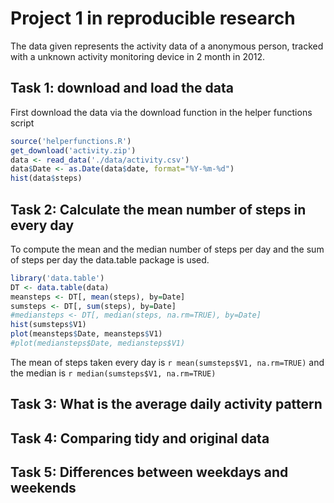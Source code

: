 Project 1 in reproducible research
==================================

The data given represents the activity data of a anonymous person, tracked with a unknown activity monitoring device in 2 month in 2012.

## Task 1: download and load the data

First download the data via the download function in the helper functions script
```r
source('helperfunctions.R')
get_download('activity.zip')
data <- read_data('./data/activity.csv')
data$Date <- as.Date(data$date, format="%Y-%m-%d")
hist(data$steps)
```

## Task 2: Calculate the mean number of steps in every day

To compute the mean and the median number of steps per day and the sum of steps per day the data.table package is used.

```r
library('data.table')
DT <- data.table(data)
meansteps <- DT[, mean(steps), by=Date]
sumsteps <- DT[, sum(steps), by=Date]
#mediansteps <- DT[, median(steps, na.rm=TRUE), by=Date]
hist(sumsteps$V1)
plot(meansteps$Date, meansteps$V1)
#plot(mediansteps$Date, mediansteps$V1)
```

The mean of steps taken every day is `r mean(sumsteps$V1, na.rm=TRUE)` and the median is `r median(sumsteps$V1, na.rm=TRUE)`

## Task 3: What is the average daily activity pattern


## Task 4: Comparing tidy and original data

## Task 5: Differences between weekdays and weekends
